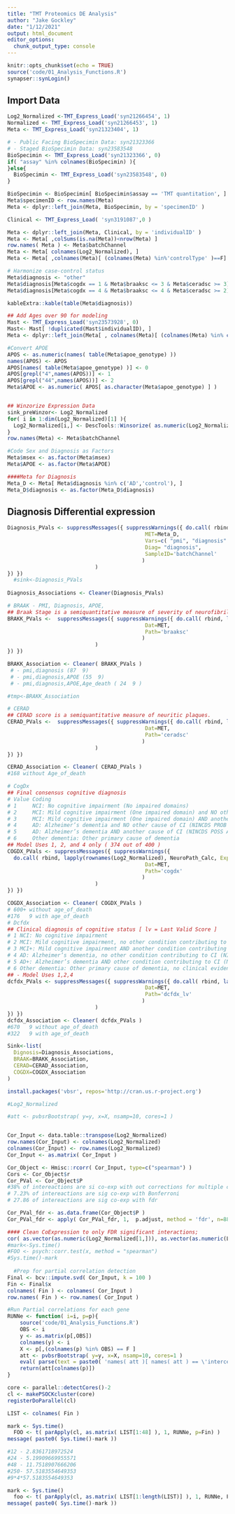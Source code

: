 ```yaml
---
title: "TMT Proteomics DE Analysis"
author: "Jake Gockley"
date: "1/12/2021"
output: html_document
editor_options: 
  chunk_output_type: console
---
```


```r
knitr::opts_chunk$set(echo = TRUE)
source('code/01_Analysis_Functions.R')
synapser::synLogin()
```

## Import Data
```r

Log2_Normalized <-TMT_Express_Load('syn21266454', 1)
Normalized <- TMT_Express_Load('syn21266453', 1)
Meta <- TMT_Express_Load('syn21323404', 1)

# - Public Facing BioSpecimin Data: syn21323366
# - Staged BioSpecimin Data: syn23583548
BioSpecimin <- TMT_Express_Load('syn21323366', 0)
if( "assay" %in% colnames(BioSpecimin) ){
}else{
  BioSpecimin <- TMT_Express_Load('syn23583548', 0)
}

BioSpecimin <- BioSpecimin[ BioSpecimin$assay == 'TMT quantitation', ]
Meta$specimenID <- row.names(Meta)
Meta <- dplyr::left_join(Meta, BioSpecimin, by = 'specimenID' )

Clinical <- TMT_Express_Load( 'syn3191087',0 )

Meta <- dplyr::left_join(Meta, Clinical, by = 'individualID' )
Meta <- Meta[ ,colSums(is.na(Meta))<nrow(Meta) ] 
row.names( Meta ) <- Meta$batchChannel
Meta <- Meta[ colnames(Log2_Normalized), ]
Meta <- Meta[ ,colnames(Meta)[ (colnames(Meta) %in%'controlType' )==F] ]

# Harmonize case-control status
Meta$diagnosis <- "other"
Meta$diagnosis[Meta$cogdx == 1 & Meta$braaksc <= 3 & Meta$ceradsc >= 3] <- "control"
Meta$diagnosis[Meta$cogdx == 4 & Meta$braaksc <= 4 & Meta$ceradsc >= 2] <- "AD"

kableExtra::kable(table(Meta$diagnosis))

## Add Ages over 90 for modeling
Mast <- TMT_Express_Load('syn23573928', 0)
Mast<- Mast[ !duplicated(Mast$individualID), ]
Meta <- dplyr::left_join(Meta[ , colnames(Meta)[ (colnames(Meta) %in% c('age_at_visit_max', 'age_first_ad_dx', 'age_death') )==F ] ], Mast[, c('individualID', 'age_at_visit_max', 'age_first_ad_dx', 'age_death')],by = 'individualID')

#Convert APOE
APOS <- as.numeric(names( table(Meta$apoe_genotype) ))
names(APOS) <- APOS
APOS[names( table(Meta$apoe_genotype) )] <- 0
APOS[grepl("4",names(APOS))] <- 1
APOS[grepl("44",names(APOS))] <- 2
Meta$APOE <- as.numeric( APOS[ as.character(Meta$apoe_genotype) ] )


## Winzorize Expression Data
sink_preWinzor<- Log2_Normalized
for( i in 1:dim(Log2_Normalized)[1] ){
  Log2_Normalized[i,] <- DescTools::Winsorize( as.numeric(Log2_Normalized[i,]), na.rm = TRUE ) 
}
row.names(Meta) <- Meta$batchChannel

#Code Sex and Diagnosis as Factors
Meta$msex <- as.factor(Meta$msex)
Meta$APOE <- as.factor(Meta$APOE)

####Meta for Diagnosis
Meta_D <- Meta[ Meta$diagnosis %in% c('AD','control'), ]
Meta_D$diagnosis <- as.factor(Meta_D$diagnosis)

```

## Diagnosis Differential expression
```r
Diagnosis_PVals <- suppressMessages({ suppressWarnings({ do.call( rbind, lapply(1:dim(Log2_Normalized)[1], Logistic_Model, EXP=Log2_Normalized[ ,row.names(Meta_D) ],
                                            MET=Meta_D,
                                            Vars=c( "pmi", "diagnosis" ),
                                            Diag= "diagnosis",
                                            SampleID='batchChannel'
                                           )
                            )
}) })
  #sink<-Diagnosis_PVals
  
Diagnosis_Associations <- Cleaner(Diagnosis_PVals)

# BRAAK - PMI, Diagnosis, APOE, 
## Braak Stage is a semiquantitative measure of severity of neurofibrillary tangle (NFT) pathology. 
BRAKK_PVals <-  suppressMessages({ suppressWarnings({ do.call( rbind, lapply(rownames(Log2_Normalized), NeuroPath_Calc, Exp=Log2_Normalized,
                                            Dat=MET,
                                            Path='braaksc'
                                           )
                            )
}) })

BRAKK_Association <- Cleaner( BRAKK_PVals )
 # - pmi,diagnosis (87  9)
 # - pmi,diagnosis,APOE (55  9)
 # - pmi,diagnosis,APOE,Age_death ( 24  9 )

#tmp<-BRAKK_Association

# CERAD
## CERAD score is a semiquantitative measure of neuritic plaques.
CERAD_PVals <-  suppressMessages({ suppressWarnings({ do.call( rbind, lapply(rownames(Log2_Normalized), NeuroPath_Calc, Exp=Log2_Normalized,
                                            Dat=MET,
                                            Path='ceradsc'
                                           )
                            )
}) })

CERAD_Association <- Cleaner( CERAD_PVals )
#168 without Age_of_death

# CogDx
## Final consensus cognitive diagnosis
# Value Coding
# 1     NCI: No cognitive impairment (No impaired domains)
# 2     MCI: Mild cognitive impairment (One impaired domain) and NO other cause of CI
# 3     MCI: Mild cognitive impairment (One impaired domain) AND another cause of CI
# 4     AD: Alzheimer’s dementia and NO other cause of CI (NINCDS PROB AD)
# 5     AD: Alzheimer’s dementia AND another cause of CI (NINCDS POSS AD)
# 6     Other dementia: Other primary cause of dementia
## Model Uses 1, 2, and 4 only ( 374 out of 400 )
COGDX_PVals <- suppressMessages({ suppressWarnings({ 
  do.call( rbind, lapply(rownames(Log2_Normalized), NeuroPath_Calc, Exp=Log2_Normalized,
                                            Dat=MET,
                                            Path='cogdx'
                                           )
                            )
}) })

COGDX_Association <- Cleaner( COGDX_PVals )
# 600+ without age_of_death
#176   9 with age_of_death
# Dcfdx
## Clinical diagnosis of cognitive status [ lv = Last Valid Score ]
# 1 NCI: No cognitive impairment
# 2 MCI: Mild cognitive impairment, no other condition contributing to CI
# 3 MCI+: Mild cognitive impairment AND another condition contributing to CI
# 4 AD: Alzheimer’s dementia, no other condition contributing to CI (NINCDS/ADRDA Probable AD)
# 5 AD+: Alzheimer’s dementia AND other condition contributing to CI (NINCDS/ADRDA Possible AD)
# 6 Other dementia: Other primary cause of dementia, no clinical evidence of Alzheimer’s dementia
## - Model Uses 1,2,4
dcfdx_PVals <- suppressMessages({ suppressWarnings({ do.call( rbind, lapply(rownames(Log2_Normalized), NeuroPath_Calc, Exp=Log2_Normalized,
                                            Dat=MET,
                                            Path='dcfdx_lv'
                                           )
                            )
}) })
dcfdx_Association <- Cleaner( dcfdx_PVals )
#670   9 without age_of_death
#322   9 with age_of_death

Sink<-list(
  Dignosis=Diagnosis_Associations,
  BRAAK=BRAKK_Association,
  CERAD=CERAD_Association,
  COGDX=COGDX_Association
)  

```

```r
install.packages('vbsr', repos='http://cran.us.r-project.org')

#Log2_Normalized

#att <- pvbsrBootstrap( y=y, x=X, nsamp=10, cores=1 )


Cor_Input <- data.table::transpose(Log2_Normalized)
row.names(Cor_Input) <- colnames(Log2_Normalized)
colnames(Cor_Input) <- row.names(Log2_Normalized)
Cor_Input <- as.matrix( Cor_Input )

Cor_Object <- Hmisc::rcorr( Cor_Input, type=c("spearman") )
Cors <- Cor_Object$r
Cor_PVal <- Cor_Object$P
#38% of intereactions are si co-exp with out corrections for multiple comps
# 7.23% of intereactions are sig co-exp with Bonferroni
# 27.86 of intereactions are sig co-exp with fdr

Cor_PVal_fdr <- as.data.frame(Cor_Object$P )
Cor_PVal_fdr <- apply( Cor_PVal_fdr, 1,  p.adjust, method = 'fdr', n=8817 )

#### Clean CoExpression to only FDR significant interactions;
cor( as.vector(as.numeric(Log2_Normalized[1,])), as.vector(as.numeric(Log2_Normalized[3,])), method = "spearman")
#mark<-Sys.time()
#FOO <- psych::corr.test(x, method = "spearman")
#Sys.time()-mark
  
  #Prep for partial correlation detection
Final <- bcv::impute.svd( Cor_Input, k = 100 )
Fin <- Final$x
colnames( Fin ) <- colnames( Cor_Input )
row.names( Fin ) <- row.names( Cor_Input )

#Run Partial correlations for each gene
RUNNe <- function( i=i, p=p){
    source('code/01_Analysis_Functions.R')
    OBS <- i
    y <- as.matrix(p[,OBS]) 
    colnames(y) <- i
    X <- p[,(colnames(p) %in% OBS) == F ]
    att <- pvbsrBootstrap( y=y, x=X, nsamp=10, cores=1 )
    eval( parse(text = paste0( 'names( att )[ names( att ) == \'intercept\' ] <- \'', OBS, '\'') ))
    return(att[colnames(p)])
}

core <- parallel::detectCores()-2 
cl <- makePSOCKcluster(core)
registerDoParallel(cl)

LIST <- colnames( Fin )

mark <- Sys.time()
  FOO <- t( parApply(cl, as.matrix( LIST[1:48] ), 1, RUNNe, p=Fin) )
message( paste0( Sys.time()-mark )) 

#12 - 2.8361718972524
#24 - 5.19909669955571
#48 - 11.7518907666206
#250- 57.5183554649353
#9*4*57.5183554649353

mark <- Sys.time()
  foo <- t( parApply(cl, as.matrix( LIST[1:length(LIST)] ), 1, RUNNe, Fin) )
message( paste0( Sys.time()-mark )) 
  
  
```

